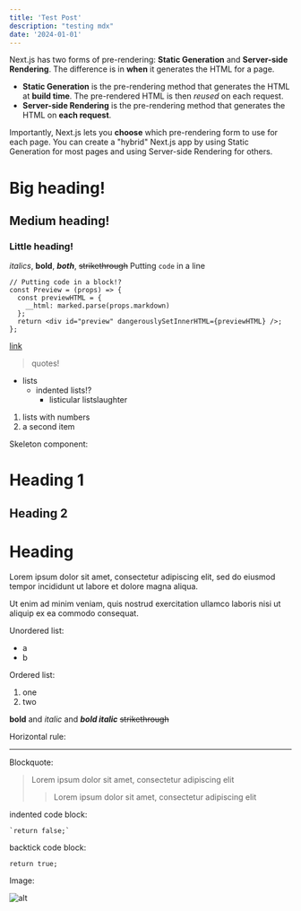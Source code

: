 ```yaml
---
title: 'Test Post'
description: "testing mdx"
date: '2024-01-01'
---
```


Next.js has two forms of pre-rendering: **Static Generation** and **Server-side Rendering**. The difference is in **when** it generates the HTML for a page.

- **Static Generation** is the pre-rendering method that generates the HTML at **build time**. The pre-rendered HTML is then _reused_ on each request.
- **Server-side Rendering** is the pre-rendering method that generates the HTML on **each request**.

Importantly, Next.js lets you **choose** which pre-rendering form to use for each page. You can create a "hybrid" Next.js app by using Static Generation for most pages and using Server-side Rendering for others.

# Big heading!
## Medium heading!
### Little heading!
*italics*, **bold**, ***both***, ~~strikethrough~~
Putting `code` in a line
```
// Putting code in a block!?
const Preview = (props) => {
  const previewHTML = {
    __html: marked.parse(props.markdown)
  };
  return <div id="preview" dangerouslySetInnerHTML={previewHTML} />;
};
```
[link](#)
> quotes!
- lists
  - indented lists!?
    - listicular listslaughter
1. lists with numbers
2. a second item

Skeleton component:


<Skeleton />

# Heading 1
## Heading 2

Heading
============

Lorem ipsum dolor sit amet, consectetur adipiscing elit, sed do eiusmod tempor incididunt ut labore et dolore magna aliqua. 

Ut enim ad minim veniam, quis nostrud exercitation ullamco laboris nisi ut aliquip ex ea commodo consequat. 

Unordered list:

- a
- b

Ordered list:

1. one
2. two  

**bold** and *italic* and ***bold italic***
~~strikethrough~~

Horizontal rule:

*******

Blockquote:

> Lorem ipsum dolor sit amet, consectetur adipiscing elit
>
>> Lorem ipsum dolor sit amet, consectetur adipiscing elit

indented code block:

    `return false;`


backtick code block:

```
return true;
```

Image:

![alt](https://picsum.photos/200)